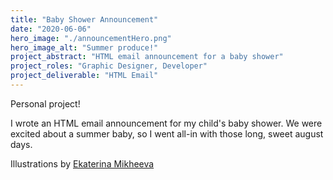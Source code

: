 ```yaml
---
title: "Baby Shower Announcement"
date: "2020-06-06"
hero_image: "./announcementHero.png"
hero_image_alt: "Summer produce!"
project_abstract: "HTML email announcement for a baby shower"
project_roles: "Graphic Designer, Developer"
project_deliverable: "HTML Email"
---
```

Personal project!

I wrote an HTML email announcement for my child's baby shower. We were excited about a summer baby, so I went all-in with those long, sweet august days.

Illustrations by [Ekaterina Mikheeva](https://www.shutterstock.com/g/goodillustration)
